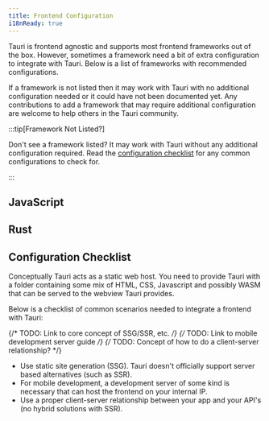 ```yaml
---
title: Frontend Configuration
i18nReady: true
---
```



Tauri is frontend agnostic and supports most frontend frameworks out of the box. However, sometimes a framework need a bit of extra configuration to integrate with Tauri. Below is a list of frameworks with recommended configurations.

If a framework is not listed then it may work with Tauri with no additional configuration needed or it could have not been documented yet. Any contributions to add a framework that may require additional configuration are welcome to help others in the Tauri community.

:::tip[Framework Not Listed?]

Don't see a framework listed? It may work with Tauri without any additional configuration required. Read the [configuration checklist](#configuration-checklist) for any common configurations to check for.

:::

## JavaScript

<CardGrid>
	<LinkCard title="Next.js" href="/2/guide/frontend/nextjs" />
	<LinkCard title="Nuxt" href="/2/guide/frontend/nuxt" />
	<LinkCard title="Qwik" href="/2/guide/frontend/qwik" />
	<LinkCard title="SvelteKit" href="/2/guide/frontend/sveltekit" />
	<LinkCard title="Vite" href="/2/guide/frontend/vite" />
	<LinkCard title="Webpack" href="/2/guide/frontend/webpack" />
</CardGrid>

## Rust

<CardGrid>
	<LinkCard title="Leptos" href="/2/guide/frontend/leptos" />
	<LinkCard title="Sycamore" href="/2/guide/frontend/sycamore" />
	<LinkCard title="Trunk" href="/2/guide/frontend/trunk" />
	<LinkCard title="Yew" href="/2/guide/frontend/yew" />
</CardGrid>

## Configuration Checklist

Conceptually Tauri acts as a static web host. You need to provide Tauri with a folder containing some mix of HTML, CSS, Javascript and possibly WASM that can be served to the webview Tauri provides.

Below is a checklist of common scenarios needed to integrate a frontend with Tauri:

{/* TODO: Link to core concept of SSG/SSR, etc. */}
{/* TODO: Link to mobile development server guide */}
{/* TODO: Concept of how to do a client-server relationship? */}

- Use static site generation (SSG). Tauri doesn't officially support server based alternatives (such as SSR).
- For mobile development, a development server of some kind is necessary that can host the frontend on your internal IP.
- Use a proper client-server relationship between your app and your API's (no hybrid solutions with SSR).
